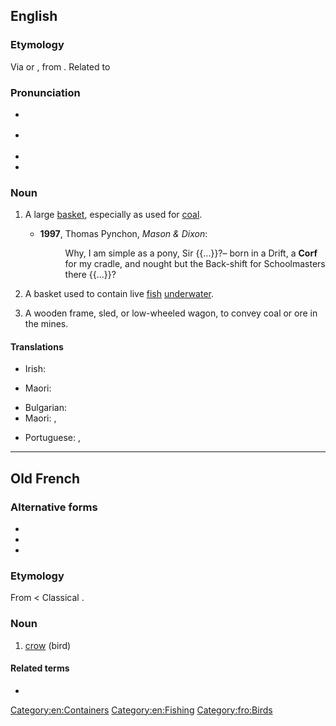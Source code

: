 ==English==

===Etymology===
Via {{etyl|gml|en}} {{m|gml|korf}} or {{etyl|dum|en}} {{m|dum|korf}}, from {{etyl|la|en}} {{m|la|corbis||basket}}. Related to {{cog|de|Korb||a basket, creel}}

===Pronunciation===
* {{a|RP}} {{IPA|/kɔːf/|lang=en}}
* {{a|GA}} {{IPA|/kɔɹf/|lang=en}}
{{rfap|lang=en}}
* {{rhymes|ɔː(ɹ)f|lang=en}}
* {{hyphenation|corf|lang=en}}

===Noun===
{{en-noun|corves|s}}

# {{lb|en|mining}} A large [[basket]], especially as used for [[coal]].
#* '''1997''', Thomas Pynchon, ''Mason & Dixon'':
#*: Why, I am simple as a pony, Sir {{...}}?– born in a Drift, a '''Corf''' for my cradle, and nought but the Back-shift for Schoolmasters there {{...}}?
# A basket used to contain live [[fish]] [[underwater]].
# {{lb|en|mining}} A wooden frame, sled, or low-wheeled wagon, to convey coal or ore in the mines.

====Translations====
{{trans-top|a large basket, especially as used for coal}}
* Irish: {{t|ga|féan guail|m}}
{{trans-mid}}
* Maori: {{t|mi|pūkirikiri}} {{qualifier|for carrying stone, gravel, sand, earth}}
{{trans-bottom}}

{{trans-top|a basket used to contain live fish underwater}}
* Bulgarian: {{t+|bg|кошница|f|tr=kóshnitsa|sc=Cyrl}}
* Maori: {{t|mi|whakarino}}, {{t|mi|korotete}}
{{trans-mid}}
* Portuguese: {{t+|pt|cofo|m}}, {{t+|pt|samburá|m}} {{qualifier|Brazil}}
{{trans-bottom}}

[[Category:en:Containers]]
[[Category:en:Fishing]]

----

==Old French==

===Alternative forms===
* {{l|fro|corb}}
* {{l|fro|corp}}
* {{l|fro|crop}}

===Etymology===
From {{inh|fro|VL.|*corbus}} < Classical {{inh|fro|la|corvus}}.

===Noun===
{{fro-noun|m}}

# [[crow]] (bird)

====Related terms====
* {{l|fro|corbel}}

[[Category:fro:Birds]]